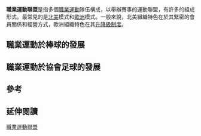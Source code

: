 '''職業運動聯盟'''是指多個[[職業運動|職業運動]]隊伍構成，以舉辦賽事的運動聯盟，有許多的組成形式。最常見的是[[北美|北美]]模式和[[歐洲|歐洲]]模式。一般來說，北美組織特色在於其緊密的會員關係和經營方式，歐洲組織特色在其[[升降級制度|升降級制度]]。

==職業運動於棒球的發展==
{{main|職業棒球}}

==職業運動於協會足球的發展==

==參考==

==延伸閱讀==

{{sport-stub}}

[[Category:職業運動聯盟|]]